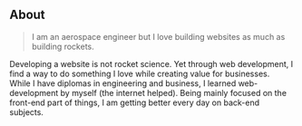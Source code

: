 ## About

> I am an aerospace engineer but I love building websites as much as building rockets.

Developing a website is not rocket science. Yet through web development, I find a way to do something I love while creating value for businesses. <br />
While I have diplomas in engineering and business, I learned web-development by myself (the internet helped). Being mainly focused on the front-end part of things, I am getting better every day on back-end subjects.
